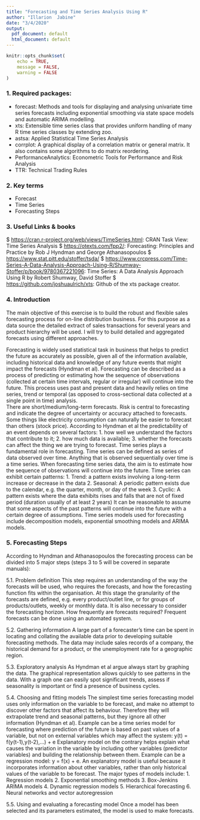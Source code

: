 ---
title: "Forecasting and Time Series Analysis Using R"
author: "Illarion  Jabine"
date: "3/4/2020"
output:
  pdf_document: default
  html_document: default
---

```{r setup, include=FALSE}
knitr::opts_chunk$set(
	echo = TRUE,
	message = FALSE,
	warning = FALSE
)
```


### 1. Required packages:

* forecast: Methods and tools for displaying and analysing univariate time series forecasts including exponential smoothing via state space models and automatic ARIMA modelling.
* xts: Extensible time series class that provides uniform handling of many R time series classes by extending zoo.
* astsa: Applied Statistical Time Series Analysis
* corrplot: A graphical display of a correlation matrix or general matrix. It also contains some algorithms to do matrix reordering.
* PerformanceAnalytics: Econometric Tools for Performance and Risk Analysis
* TTR: Technical Trading Rules


### 2. Key terms
 * Forecast 
 * Time Series
 * Forecasting Steps

### 3. Useful Links & books
 $ <https://cran.r-project.org/web/views/TimeSeries.html>: CRAN Task View: Time Series Analysis
 $ <https://otexts.com/fpp2/>: Forecasting: Principles and Practice by Rob J Hyndman and George Athanasopoulos
 $ <https://www.stat.pitt.edu/stoffer/tsda/>
 $ <https://www.crcpress.com/Time-Series-A-Data-Analysis-Approach-Using-R/Shumway-Stoffer/p/book/9780367221096>: Time Series: A Data Analysis Approach Using R by Robert Shumway, David Stoffer
 $ <https://github.com/joshuaulrich/xts>: Github of the xts package creator. 
 
### 4. Introduction
 The main objective of this exercise is to build the robust and flexible sales forecasting process for on-line distribution business. For this purpose as a data source the detailed extract of sales transactions for several years and product hierarchy will be used. I will try to build detailed and aggregated forecasts using different approaches.
 
 Forecasting is widely used statistical task in business that helps to predict the future as accurately as possible, given all of the information available, including historical data and knowledge of any future events that might impact the forecasts (Hyndman et al).
Forecasting can be described as a process of predicting or estimating how the sequence of observations (collected at certain time intervals, regular or irregular) will continue into the future. This process uses past and present data and heavily relies on time series, trend or temporal (as opposed to cross-sectional data collected at a single point in time) analysis.  
There are short/medium/long-term forecasts.
Risk is central to forecasting and indicate the degree of uncertainty or accuracy attached to forecasts. Some things like electricity consumption can naturally be easier to forecast than others (stock price).
According to Hyndman et al the predictability of an event depends on several factors:
 1. how well we understand the factors that contribute to it;
 2. how much data is available;
 3. whether the forecasts can affect the thing we are trying to forecast.
Time series plays a fundamental role in forecasting. Time series can be defined as series of data observed over time. Anything that is observed sequentially over time is a time series. When forecasting time series data, the aim is to estimate how the sequence of observations will continue into the future.
Time series can exhibit certain patterns:
 1. Trend: a pattern exists involving a long-term increase or decrease in
the data
 2. Seasonal: A periodic pattern exists due to the calendar, e.g. the quarter, month, or day of the week
 3. Cyclic: A pattern exists where the data exhibits rises and falls that are not of fixed period (duration usually of at least 2 years)
It can be reasonable to assume that some aspects of the past patterns will continue into the future with a certain degree of assumptions. Time series models used for forecasting include decomposition models, exponential smoothing models and ARIMA models.


### 5. Forecasting Steps

According to Hyndman and Athanasopoulos the forecasting process can be divided into 5 major steps (steps 3 to 5 will be covered in separate manuals):

5.1. Problem definition
  This step requires an understanding of the way the forecasts will be used, who requires the forecasts, and how the forecasting function fits within the organisation. At this stage the granularity of the forecasts are defined, e.g. every product/outlet line, or for groups of products/outlets, weekly or monthly data. It is also necessary to consider the forecasting horizon. How frequently are forecasts required? Frequent forecasts can be done using an automated system.
  
5.2. Gathering information
  A large part of a forecaster’s time can be spent in locating and collating the available data prior to developing suitable forecasting methods. The data may include sales records of a company, the historical demand for a product, or the unemployment rate for a geographic region.
  
5.3. Exploratory analysis
  As Hyndman et al argue always start by graphing the data. The graphical representation allows quickly to see patterns in the data. With a graph one can easily spot significant trends, assess if seasonality is important or find a presence of business cycles.
  
5.4. Choosing and fitting models
The simplest time series forecasting model uses only information on the variable to be forecast, and make no attempt to discover other factors that affect its behaviour. Therefore they will extrapolate trend and seasonal patterns, but they ignore all other information (Hyndman et al).
Example can be a time series model for forecasting where prediction of the future is based on past values of a variable, but not on external variables which may affect the system: y(t) = f(y(t-1),y(t-2),...) + e
Explanatory model on the contrary helps explain what causes the variation in the variable by including other variables (predictor variables) and building the relationship between them. Example can be a regression model: y = f(x) + e. An explanatory model is useful because it incorporates information about other variables, rather than only historical values of the variable to be forecast.
The major types of models include:
 1. Regression models
 2. Exponential smoothing methods
 3. Box-Jenkins ARIMA models
 4. Dynamic regression models
 5. Hierarchical forecasting
 6. Neural networks and vector autoregression

5.5. Using and evaluating a forecasting model
 Once a model has been selected and its parameters estimated, the model is used to make forecasts.

